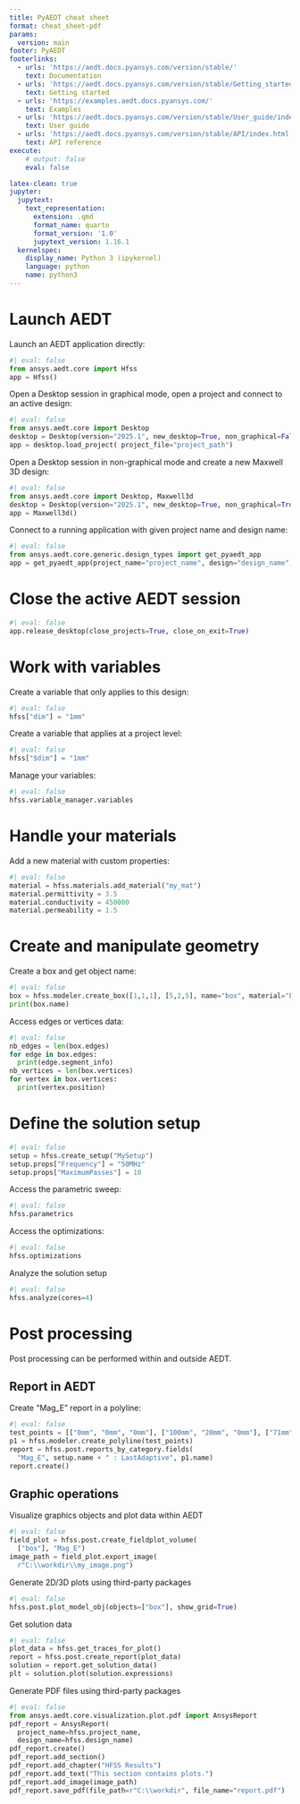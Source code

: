 ```yaml
---
title: PyAEDT cheat sheet
format: cheat_sheet-pdf
params:
  version: main
footer: PyAEDT
footerlinks:
  - urls: 'https://aedt.docs.pyansys.com/version/stable/'
    text: Documentation
  - urls: 'https://aedt.docs.pyansys.com/version/stable/Getting_started/index.html'
    text: Getting started
  - urls: 'https://examples.aedt.docs.pyansys.com/'
    text: Examples
  - urls: 'https://aedt.docs.pyansys.com/version/stable/User_guide/index.html'
    text: User guide
  - urls: 'https://aedt.docs.pyansys.com/version/stable/API/index.html'
    text: API reference
execute:
    # output: false
    eval: false

latex-clean: true
jupyter:
  jupytext:
    text_representation:
      extension: .qmd
      format_name: quarto
      format_version: '1.0'
      jupytext_version: 1.16.1
  kernelspec:
    display_name: Python 3 (ipykernel)
    language: python
    name: python3
---
```


# Launch AEDT

Launch an AEDT application directly:

```python
#| eval: false
from ansys.aedt.core import Hfss
app = Hfss()
```

Open a Desktop session in graphical mode, open a project and connect to an active design:

```python
#| eval: false
from ansys.aedt.core import Desktop
desktop = Desktop(version="2025.1", new_desktop=True, non_graphical=False, close_on_exit=True)
app = desktop.load_project( project_file="project_path")
```

Open a Desktop session in non-graphical mode and create a new Maxwell 3D design:
```python
#| eval: false
from ansys.aedt.core import Desktop, Maxwell3d
desktop = Desktop(version="2025.1", new_desktop=True, non_graphical=True, close_on_exit=True)
app = Maxwell3d()
```

Connect to a running application with given project name and design name:
```python
#| eval: false
from ansys.aedt.core.generic.design_types import get_pyaedt_app
app = get_pyaedt_app(project_name="project_name", design="design_name")
```

# Close the active AEDT session

```python
#| eval: false
app.release_desktop(close_projects=True, close_on_exit=True)
```

# Work with variables

Create a variable that only applies to this design:
```python
#| eval: false
hfss["dim"] = "1mm"
```
Create a variable that applies at a project level:
```python
#| eval: false
hfss["$dim"] = "1mm"
```
Manage your variables:
```python
#| eval: false
hfss.variable_manager.variables
```

# Handle your materials

Add a new material with custom properties:
```python
#| eval: false
material = hfss.materials.add_material("my_mat")
material.permittivity = 3.5
material.conductivity = 450000
material.permeability = 1.5
```

# Create and manipulate geometry
Create a box and get object name:
```python
#| eval: false
box = hfss.modeler.create_box([1,1,1], [5,2,5], name="box", material="FR4_epoxy")
print(box.name)
```

Access edges or vertices data:
```python
#| eval: false
nb_edges = len(box.edges)
for edge in box.edges:
  print(edge.segment_info)
nb_vertices = len(box.vertices)
for vertex in box.vertices:
  print(vertex.position)
```

# Define the solution setup
```python
#| eval: false
setup = hfss.create_setup("MySetup")
setup.props["Frequency"] = "50MHz"
setup.props["MaximumPasses"] = 10
```

Access the parametric sweep:
```python
#| eval: false
hfss.parametrics
```

Access the optimizations:
```python
#| eval: false
hfss.optimizations
```

Analyze the solution setup
```python
#| eval: false
hfss.analyze(cores=4)
```

# Post processing
Post processing can be performed within and outside AEDT.

## Report in AEDT
Create "Mag_E" report in a polyline:
```python
#| eval: false
test_points = [["0mm", "0mm", "0mm"], ["100mm", "20mm", "0mm"], ["71mm", "71mm", "0mm"], ["0mm", "100mm", "0mm"]]
p1 = hfss.modeler.create_polyline(test_points)
report = hfss.post.reports_by_category.fields(
  "Mag_E", setup.name + " : LastAdaptive", p1.name)
report.create()
```

## Graphic operations
Visualize graphics objects and plot data within AEDT
```python
#| eval: false
field_plot = hfss.post.create_fieldplot_volume(
  ["box"], "Mag_E")
image_path = field_plot.export_image(
  r"C:\\workdir\\my_image.png")
```

Generate 2D/3D plots using third-party packages
```python
#| eval: false
hfss.post.plot_model_obj(objects=["box"], show_grid=True)
```

Get solution data
```python
#| eval: false
plot_data = hfss.get_traces_for_plot()
report = hfss.post.create_report(plot_data)
solution = report.get_solution_data()
plt = solution.plot(solution.expressions)
```

Generate PDF files using third-party packages
```python
#| eval: false
from ansys.aedt.core.visualization.plot.pdf import AnsysReport
pdf_report = AnsysReport(
  project_name=hfss.project_name,
  design_name=hfss.design_name)
pdf_report.create()
pdf_report.add_section()
pdf_report.add_chapter("HFSS Results")
pdf_report.add_text("This section contains plots.")
pdf_report.add_image(image_path)
pdf_report.save_pdf(file_path=r"C:\\workdir", file_name="report.pdf")
```
